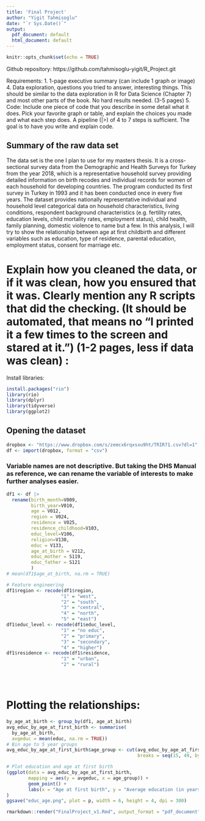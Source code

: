 ```yaml
---
title: 'Final Project'
author: "Yigit Tahmisoglu"
date: "`r Sys.Date()`"
output:
  pdf_document: default
  html_document: default
---
```

```r
knitr::opts_chunk$set(echo = TRUE)
```

Github repository:
https://github.com/tahmisoglu-yigit/R_Project.git

Requirements: 
1. 1-page executive summary (can include 1 graph or image)
4. Data exploration, questions you tried to answer, interesting things. This should be similar to the data exploration in R for Data Science (Chapter 7) and most other parts of the book. No hard results needed. (3-5 pages)
5. Code: Include one piece of code that you describe in some detail what it does. Pick your favorite graph or table, and explain the choices you made and what each step does. A pipeline (|>) of 4 to 7 steps is sufficient. The goal is to have you write and explain code.

## Summary of the raw data set

The data set is the one I plan to use for my masters thesis.
It is a cross-sectional survey data from the Demographic and Health Surveys for Turkey from the year 2018, which is a representative household  survey providing detailed information on birth recodes and individual records for women of each household for developing countries. The program conducted its first survey in Turkey in 1993 and it has been conducted once in every five years. The dataset provides nationally representative individual and household level categorical data on household characteristics, living conditions, respondent background characteristics (e.g. fertility rates, education levels, child mortality rates, employment status), child health, family planning, domestic violence to name but a few.
In this analysis, I will try to show the relationship between age at first childbirth and different variables such as education, type of residence, parental education, employment status, consent for marriage etc.

# Explain how you cleaned the data, or if it was clean, how you ensured that it was. Clearly mention any R scripts that did the checking. (It should be automated, that means no "I printed it a few times to the screen and stared at it.") (1-2 pages, less if data was clean) :

Install libraries:
```r
install.packages("rio")
library(rio)
library(dplyr)
library(tidyverse)
library(ggplot2)
```

## Opening the dataset
```r
dropbox <- "https://www.dropbox.com/s/zemcx6rqxsxu9ht/TRIR71.csv?dl=1"
df <- import(dropbox, format = "csv")

```

### Variable names are not descriptive. But taking the DHS Manual as reference, we  can rename the variable of interests to make further analyses easier.

```r
df1 <- df |>
  rename(birth_month=V009,
         birth_year=V010,
         age = V012,
         region = V024,
         residence = V025,
         residence_childhood=V103,
         educ_level=V106,
         religion=V130,
         educ = V133,
         age_at_birth = V212,
         educ_mother = S119,
         educ_father = S121
         )
# mean(df1$age_at_birth, na.rm = TRUE)

# Feature engineering
df1$region <- recode(df1$region, 
                    "1" = "west", 
                    "2" = "south", 
                    "3" = "central", 
                    "4" = "north", 
                    "5" = "east")
df1$educ_level <- recode(df1$educ_level,
                    "1" = "no educ", 
                    "2" = "primary", 
                    "3" = "secondary", 
                    "4" = "higher")
df1$residence <- recode(df1$residence,
                    "1" = "urban", 
                    "2" = "rural")





```

# Plotting the relationships:

```r
by_age_at_birth <- group_by(df1, age_at_birth)
avg_educ_by_age_at_first_birth <- summarise(
  by_age_at_birth,
  avgeduc = mean(educ, na.rm = TRUE))
# Bin age to 5 year groups
avg_educ_by_age_at_first_birth$age_group <- cut(avg_educ_by_age_at_first_birth$age_at_birth, 
                                                breaks = seq(15, 49, by = 5), na.rm = TRUE)

# Plot education and age at first birth
(ggplot(data = avg_educ_by_age_at_first_birth,
        mapping = aes(y = avgeduc, x = age_group)) +
        geom_point() +
        labs(x = "Age at first birth", y = "Average education (in years)")
)
ggsave("educ_age.png", plot = p, width = 6, height = 4, dpi = 300)


```


```r
rmarkdown::render("FinalProject_v1.Rmd", output_format = "pdf_document")

```


